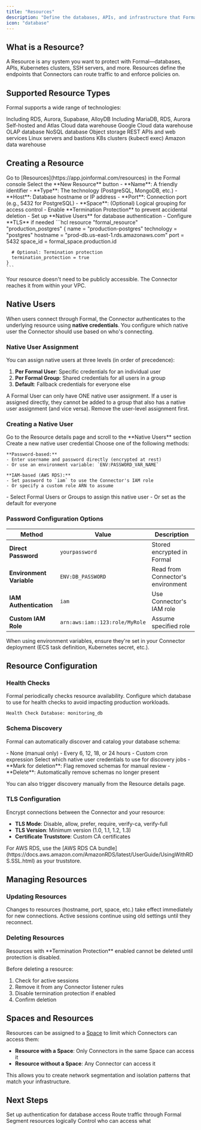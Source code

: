 ```yaml
---
title: "Resources"
description: "Define the databases, APIs, and infrastructure that Formal protects"
icon: "database"
---
```


## What is a Resource?

A Resource is any system you want to protect with Formal—databases, APIs, Kubernetes clusters, SSH servers, and more. Resources define the endpoints that Connectors can route traffic to and enforce policies on.

## Supported Resource Types

Formal supports a wide range of technologies:

<CardGroup cols={3}>
  <Card title="PostgreSQL" icon="database">
    Including RDS, Aurora, Supabase, AlloyDB
  </Card>
  <Card title="MySQL" icon="database">
    Including MariaDB, RDS, Aurora
  </Card>
  <Card title="MongoDB" icon="leaf">
    Self-hosted and Atlas
  </Card>
  <Card title="Snowflake" icon="snowflake">
    Cloud data warehouse
  </Card>
  <Card title="BigQuery" icon="google">
    Google Cloud data warehouse
  </Card>
  <Card title="ClickHouse" icon="database">
    OLAP database
  </Card>
  <Card title="DynamoDB" icon="aws">
    NoSQL database
  </Card>
  <Card title="S3" icon="aws">
    Object storage
  </Card>
  <Card title="HTTP" icon="globe">
    REST APIs and web services
  </Card>
  <Card title="SSH" icon="terminal">
    Linux servers and bastions
  </Card>
  <Card title="Kubernetes" icon="dharmachakra">
    K8s clusters (kubectl exec)
  </Card>
  <Card title="Redshift" icon="aws">
    Amazon data warehouse
  </Card>
</CardGroup>

## Creating a Resource

<Tabs>
  <Tab title="Web Console">
    <Steps>
      <Step title="Navigate to Resources">
        Go to [Resources](https://app.joinformal.com/resources) in the Formal console
      </Step>
      <Step title="Click New Resource">
        Select the **New Resource** button
      </Step>
      <Step title="Fill in connection details">
        - **Name**: A friendly identifier
        - **Type**: The technology (PostgreSQL, MongoDB, etc.)
        - **Host**: Database hostname or IP address
        - **Port**: Connection port (e.g., 5432 for PostgreSQL)
        - **Space**: (Optional) Logical grouping for access control
      </Step>
      <Step title="Configure advanced options">
        - Enable **Termination Protection** to prevent accidental deletion
        - Set up **Native Users** for database authentication
        - Configure **TLS** if needed
      </Step>
    </Steps>
  </Tab>
  
  <Tab title="Terraform">
    ```hcl
    resource "formal_resource" "production_postgres" {
      name       = "production-postgres"
      technology = "postgres"
      hostname   = "prod-db.us-east-1.rds.amazonaws.com"
      port       = 5432
      space_id   = formal_space.production.id
      
      # Optional: Termination protection
      termination_protection = true
    }
    ```
  </Tab>
</Tabs>

<Tip>
Your resource doesn't need to be publicly accessible. The Connector reaches it from within your VPC.
</Tip>

## Native Users

When users connect through Formal, the Connector authenticates to the underlying resource using **native credentials**. You configure which native user the Connector should use based on who's connecting.

### Native User Assignment

You can assign native users at three levels (in order of precedence):

1. **Per Formal User**: Specific credentials for an individual user
2. **Per Formal Group**: Shared credentials for all users in a group
3. **Default**: Fallback credentials for everyone else

<Warning>
A Formal User can only have ONE native user assignment. If a user is assigned directly, they cannot be added to a group that also has a native user assignment (and vice versa). Remove the user-level assignment first.
</Warning>

### Creating a Native User

<Steps>
  <Step title="Navigate to the Resource">
    Go to the Resource details page and scroll to the **Native Users** section
  </Step>
  <Step title="Click New Native User">
    Create a new native user credential
  </Step>
  <Step title="Configure authentication">
    Choose one of the following methods:
    
    **Password-based:**
    - Enter username and password directly (encrypted at rest)
    - Or use an environment variable: `ENV:PASSWORD_VAR_NAME`
    
    **IAM-based (AWS RDS):**
    - Set password to `iam` to use the Connector's IAM role
    - Or specify a custom role ARN to assume
  </Step>
  <Step title="Assign to users or groups">
    - Select Formal Users or Groups to assign this native user
    - Or set as the default for everyone
  </Step>
</Steps>

### Password Configuration Options

| Method | Value | Description |
|--------|-------|-------------|
| **Direct Password** | `yourpassword` | Stored encrypted in Formal |
| **Environment Variable** | `ENV:DB_PASSWORD` | Read from Connector's environment |
| **IAM Authentication** | `iam` | Use Connector's IAM role |
| **Custom IAM Role** | `arn:aws:iam::123:role/MyRole` | Assume specified role |

<Note>
When using environment variables, ensure they're set in your Connector deployment (ECS task definition, Kubernetes secret, etc.).
</Note>

## Resource Configuration

### Health Checks

Formal periodically checks resource availability. Configure which database to use for health checks to avoid impacting production workloads.

```
Health Check Database: monitoring_db
```

### Schema Discovery

Formal can automatically discover and catalog your database schema:

<AccordionGroup>
  <Accordion title="Discovery Frequency" icon="clock">
    - None (manual only)
    - Every 6, 12, 18, or 24 hours
    - Custom cron expression
  </Accordion>
  
  <Accordion title="Native User" icon="user">
    Select which native user credentials to use for discovery jobs
  </Accordion>
  
  <Accordion title="Deletion Policy" icon="trash">
    - **Mark for deletion**: Flag removed schemas for manual review
    - **Delete**: Automatically remove schemas no longer present
  </Accordion>
</AccordionGroup>

You can also trigger discovery manually from the Resource details page.

### TLS Configuration

Encrypt connections between the Connector and your resource:

- **TLS Mode**: Disable, allow, prefer, require, verify-ca, verify-full
- **TLS Version**: Minimum version (1.0, 1.1, 1.2, 1.3)
- **Certificate Truststore**: Custom CA certificates

<Tip>
For AWS RDS, use the [AWS RDS CA bundle](https://docs.aws.amazon.com/AmazonRDS/latest/UserGuide/UsingWithRDS.SSL.html) as your truststore.
</Tip>

## Managing Resources

### Updating Resources

Changes to resources (hostname, port, space, etc.) take effect immediately for new connections. Active sessions continue using old settings until they reconnect.

### Deleting Resources

<Warning>
Resources with **Termination Protection** enabled cannot be deleted until protection is disabled.
</Warning>

Before deleting a resource:
1. Check for active sessions
2. Remove it from any Connector listener rules
3. Disable termination protection if enabled
4. Confirm deletion

## Spaces and Resources

Resources can be assigned to a [Space](/docs/guides/core-concepts/spaces) to limit which Connectors can access them:

- **Resource with a Space**: Only Connectors in the same Space can access it
- **Resource without a Space**: Any Connector can access it

This allows you to create network segmentation and isolation patterns that match your infrastructure.

## Next Steps

<CardGroup cols={2}>
  <Card title="Configure Native Users" icon="key" href="#native-users">
    Set up authentication for database access
  </Card>
  <Card title="Deploy a Connector" icon="server" href="/docs/guides/core-concepts/connectors">
    Route traffic through Formal
  </Card>
  <Card title="Organize with Spaces" icon="layer-group" href="/docs/guides/core-concepts/spaces">
    Segment resources logically
  </Card>
  <Card title="Write Access Policies" icon="shield-check" href="/docs/guides/policies/policies">
    Control who can access what
  </Card>
</CardGroup>

